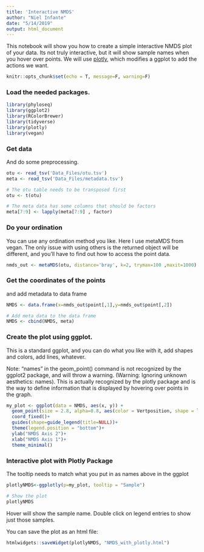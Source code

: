 ```yaml
---
title: 'Interactive NMDS'
author: "Niel Infante"
date: "5/14/2019"
output: html_document
---
```


This notebook will show you how to create a simple interactive NMDS plot of your data. Its not truly interactive, but it will show sample names when you hover over points. We will use [plotly](https://plot.ly/r/), which modifies a ggplot to add the actions we want.




```r
knitr::opts_chunk$set(echo = T, message=F, warning=F)

```
### Load the needed packages.

```r
library(phyloseq)
library(ggplot2)
library(RColorBrewer)
library(tidyverse)
library(plotly)
library(vegan)

```
### Get data
And do some preprocessing.
```r
otu <- read_tsv('Data_Files/otu.tsv')
meta <- read_tsv('Data_Files/metadata.tsv')

# The otu table needs to be transposed first
otu <- t(otu)

# The meta data has some columns that should be factors
meta[7:9] <- lapply(meta[7:9] , factor)

```

### Do your ordination
You can use any ordination method you like. Here I use metaMDS from vegan. The only issue with using others is the returned object will be different, and you'll have to find out how to access the point data.

```r
nmds_out <- metaMDS(otu, distance='bray', k=2, trymax=100 ,maxit=1000)

```

### Get the coordinates of the points 
and add metadata to data frame

```r
NMDS <- data.frame(x=nmds_out$point[,1],y=nmds_out$point[,2])

# Add meta data to the data frame
NMDS <- cbind(NMDS, meta)

```

### Create the plot using ggplot.
This is a standard ggplot, and you can do what you like with it,
add shapes and colors, add lines, whatever.

Note: "names" in the geom_point() command is not recognized by the ggplot2 package, and will throw a warning. (Warning: Ignoring unknown aesthetics: names). This is actually recognized by the plotly package and is the way to define information that is displayed by hovering over points in the graph. 

```r
my_plot <- ggplot(data = NMDS, aes(x, y)) + 
  geom_point(size = 2.8, alpha=0.8, aes(color = Vertposition, shape = litterorother, names = Sample))+
  coord_fixed()+
  guides(shape=guide_legend(title=NULL))+
  theme(legend.position = "bottom")+
  ylab("NMDS Axis 2")+
  xlab("NMDS Axis 1")+
  theme_minimal() 
```

### Interactive plot with Plotly Package 
The tooltip needs to match what you put in as names above in the ggplot

```r
plotlyNMDS<-ggplotly(p=my_plot, tooltip = "Sample")

# Show the plot
plotlyNMDS

```

Hover will show the sample name. Double click on legend entries to show just those samples.

You can save the plot as an html file:

```r
htmlwidgets::saveWidget(plotlyNMDS, "NMDS_with_plotly.html")
```

